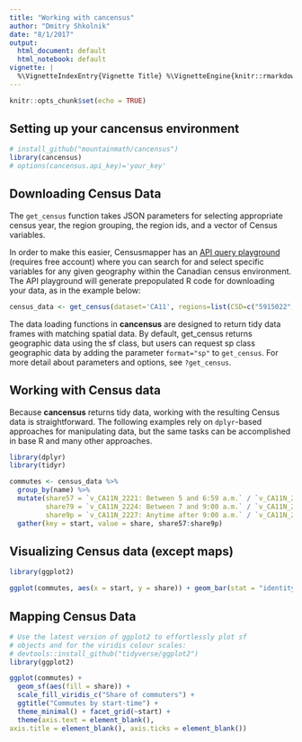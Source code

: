 ```yaml
---
title: "Working with cancensus"
author: "Dmitry Shkolnik"
date: "8/1/2017"
output:
  html_document: default
  html_notebook: default
vignette: |
  %\VignetteIndexEntry{Vignette Title} %\VignetteEngine{knitr::rmarkdown} %\VignetteEncoding{UTF-8}
---
```


```r
knitr::opts_chunk$set(echo = TRUE)
```

## Setting up your cancensus environment

```r
# install_github("mountainmath/cancensus")
library(cancensus)
# options(cancensus.api_key)='your_key'
```
## Downloading Census Data

The `get_census` function takes JSON parameters for selecting appropriate census year, the region grouping, the region ids, and a vector of Census variables. 

In order to make this easier, Censusmapper has an [API query playground](https://censusmapper.ca/api/) (requires free account) where you can search for and select specific variables for any given geography within the Canadian census environment. The API playground will generate prepopulated R code for downloading your data, as in the example below: 

```r
census_data <- get_census(dataset='CA11', regions=list(CSD=c("5915022","5915025","5915015","5915011","5915004","5915029","5915046","5915055","5915034")), vectors=c("v_CA11N_2221","v_CA11N_2224","v_CA11N_2227","v_CA11N_2218"), level='CSD')
```
The data loading functions in **cancensus** are designed to return tidy data frames with matching spatial data. By default, get_census returns geographic data using the sf class, but users can request sp class geographic data by adding the parameter `format="sp"` to `get_census`. For more detail about parameters and options, see `?get_census`. 

## Working with Census data

Because **cancensus** returns tidy data, working with the resulting Census data is straightforward. The following examples rely on `dplyr`-based approaches for manipulating data, but the same tasks can be accomplished in base R and many other approaches. 

```r
library(dplyr)
library(tidyr)

commutes <- census_data %>% 
  group_by(name) %>%
  mutate(share57 = `v_CA11N_2221: Between 5 and 6:59 a.m.` / `v_CA11N_2218: Total employed population aged 15 years and over by time leaving for work`,
         share79 = `v_CA11N_2224: Between 7 and 9:00 a.m.` / `v_CA11N_2218: Total employed population aged 15 years and over by time leaving for work`,
         share9p = `v_CA11N_2227: Anytime after 9:00 a.m.` / `v_CA11N_2218: Total employed population aged 15 years and over by time leaving for work`) %>%
  gather(key = start, value = share, share57:share9p)
```

## Visualizing Census data (except maps)

```r
library(ggplot2)

ggplot(commutes, aes(x = start, y = share)) + geom_bar(stat = "identity") + facet_wrap(~name) + theme_minimal() + scale_x_discrete("",labels = c("share57" = "5-7am", "share79" = "7-9am","share9p" = "After 9am")) + scale_y_continuous("Share of all commuters")+ ggtitle("Share of Commutes by Start Time", subtitle = "2011 NHS, Selected Census Subdivisions")
```

## Mapping Census Data

```r
# Use the latest version of ggplot2 to effortlessly plot sf
# objects and for the viridis colour scales:
# devtools::install_github("tidyverse/ggplot2")
library(ggplot2)

ggplot(commutes) +
  geom_sf(aes(fill = share)) +
  scale_fill_viridis_c("Share of commuters") +
  ggtitle("Commutes by start-time") +
  theme_minimal() + facet_grid(~start) +
  theme(axis.text = element_blank(), 
axis.title = element_blank(), axis.ticks = element_blank()) 
```
